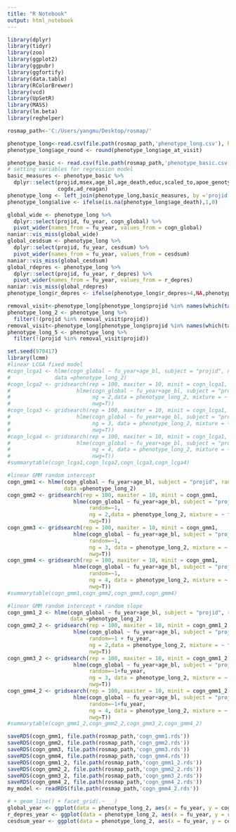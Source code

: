 ---
title: "R Notebook"
output: html_notebook
---


```{r load packages}
library(dplyr)
library(tidyr)
library(zoo)
library(ggplot2)
library(ggpubr)
library(ggfortify)
library(data.table)
library(RColorBrewer)
library(vcd)
library(UpSetR)
library(MASS)
library(lm.beta)
library(reghelper)
```

```{r}
rosmap_path<-'C:/Users/yangmu/Desktop/rosmap/'
```

```{r load regression data, echo=TRUE, results="hide"}
phenotype_long<-read.csv(file.path(rosmap_path,'phenotype_long.csv'), header = TRUE)
phenotype_long$age_round <- round(phenotype_long$age_at_visit)

phenotype_basic <- read.csv(file.path(rosmap_path,'phenotype_basic.csv'), header = TRUE)
# setting variables for regression model
basic_measures <- phenotype_basic %>%
  dplyr::select(projid,msex,age_bl,age_death,educ,scaled_to,apoe_genotype,
                cogdx,ad_reagan) 
phenotype_long <- left_join(phenotype_long,basic_measures, by ='projid')
phenotype_long$alive <- ifelse(is.na(phenotype_long$age_death),1,0)
```

```{r pivot wide and check missingness, include=FALSE}
global_wide <- phenotype_long %>%
  dplyr::select(projid, fu_year, cogn_global) %>%
  pivot_wider(names_from = fu_year, values_from = cogn_global)
naniar::vis_miss(global_wide)
global_cesdsum <- phenotype_long %>%
  dplyr::select(projid, fu_year, cesdsum) %>%
  pivot_wider(names_from = fu_year, values_from = cesdsum)
naniar::vis_miss(global_cesdsum)
global_rdepres <- phenotype_long %>%
  dplyr::select(projid, fu_year, r_depres) %>%
  pivot_wider(names_from = fu_year, values_from = r_depres)
naniar::vis_miss(global_rdepres)
phenotype_long$r_depres <- ifelse(phenotype_long$r_depres>4,NA,phenotype_long$r_depres) 
```


```{r removal}
removal_visit<-phenotype_long[phenotype_long$projid %in% names(which(table(phenotype_long$projid) < 2)), ]
phenotype_long_2 <- phenotype_long %>%
  filter(!(projid %in% removal_visit$projid))
removal_visit<-phenotype_long[phenotype_long$projid %in% names(which(table(phenotype_long$projid) < 5)), ]
phenotype_long_5 <- phenotype_long %>%
  filter(!(projid %in% removal_visit$projid))
```

```{r, include=FALSE}
set.seed(970417)
library(lcmm)
#linear LCGA fixed model
#cogn_lcga1 <- hlme(cogn_global ~ fu_year+age_bl, subject = "projid", ng = 1, 
#              data =phenotype_long_2)
#cogn_lcga2 <- gridsearch(rep = 100, maxiter = 10, minit = cogn_lcga1, 
#                     hlme(cogn_global ~ fu_year+age_bl, subject = "projid", 
#                          ng = 2,data = phenotype_long_2, mixture = ~ fu_year, 
#                          nwg=T)) 
#cogn_lcga3 <- gridsearch(rep = 100, maxiter = 10, minit = cogn_lcga1,
#                     hlme(cogn_global ~ fu_year+age_bl, subject = "projid", 
#                          ng = 3, data = phenotype_long_2, mixture = ~ fu_year, 
#                          nwg=T))
#cogn_lcga4 <- gridsearch(rep = 100, maxiter = 10, minit = cogn_lcga1,
#                     hlme(cogn_global ~ fu_year+age_bl, subject = "projid", 
#                          ng = 4, data = phenotype_long_2, mixture = ~ fu_year, 
#                          nwg=T))
#summarytable(cogn_lcga1,cogn_lcga2,cogn_lcga3,cogn_lcga4)

#linear GMM random intercept
cogn_gmm1 <- hlme(cogn_global ~ fu_year+age_bl, subject = "projid", random=~1, ng = 1, 
                  data =phenotype_long_2)
cogn_gmm2 <- gridsearch(rep = 100, maxiter = 10, minit = cogn_gmm1, 
                     hlme(cogn_global ~ fu_year+age_bl, subject = "projid", 
                          random=~1,
                          ng = 2,data = phenotype_long_2, mixture = ~ fu_year, 
                          nwg=T)) 
cogn_gmm3 <- gridsearch(rep = 100, maxiter = 10, minit = cogn_gmm1,
                     hlme(cogn_global ~ fu_year+age_bl, subject = "projid", 
                          random=~1,
                          ng = 3, data = phenotype_long_2, mixture = ~ fu_year, 
                          nwg=T))
cogn_gmm4 <- gridsearch(rep = 100, maxiter = 10, minit = cogn_gmm1,
                     hlme(cogn_global ~ fu_year+age_bl, subject = "projid", 
                          random=~1,
                          ng = 4, data = phenotype_long_2, mixture = ~ fu_year, 
                          nwg=T))
#summarytable(cogn_gmm1,cogn_gmm2,cogn_gmm3,cogn_gmm4)

#linear GMM random intercept + random slope
cogn_gmm1_2 <- hlme(cogn_global ~ fu_year+age_bl, subject = "projid", random=~1 + fu_year, ng = 1,
                    data =phenotype_long_2)
cogn_gmm2_2 <- gridsearch(rep = 100, maxiter = 10, minit = cogn_gmm1_2, 
                     hlme(cogn_global ~ fu_year+age_bl, subject = "projid", 
                          random=~1 + fu_year,
                          ng = 2,data = phenotype_long_2, mixture = ~ fu_year, 
                          nwg=T)) 
cogn_gmm3_2 <- gridsearch(rep = 100, maxiter = 10, minit = cogn_gmm1_2,
                     hlme(cogn_global ~ fu_year+age_bl, subject = "projid", 
                          random=~1+fu_year,
                          ng = 3, data = phenotype_long_2, mixture = ~ fu_year, 
                          nwg=T))
cogn_gmm4_2 <- gridsearch(rep = 100, maxiter = 10, minit = cogn_gmm1_2,
                     hlme(cogn_global ~ fu_year+age_bl, subject = "projid", 
                          random=~1+fu_year,
                          ng = 4, data = phenotype_long_2, mixture = ~ fu_year, 
                          nwg=T))
#summarytable(cogn_gmm1_2,cogn_gmm2_2,cogn_gmm3_2,cogn_gmm4_2)
```

```{r save}
saveRDS(cogn_gmm1, file.path(rosmap_path,'cogn_gmm1.rds'))
saveRDS(cogn_gmm2, file.path(rosmap_path,'cogn_gmm2.rds'))
saveRDS(cogn_gmm3, file.path(rosmap_path,'cogn_gmm3.rds'))
saveRDS(cogn_gmm4, file.path(rosmap_path,'cogn_gmm4.rds'))
saveRDS(cogn_gmm1_2, file.path(rosmap_path,'cogn_gmm1_2.rds'))
saveRDS(cogn_gmm2_2, file.path(rosmap_path,'cogn_gmm2_2.rds'))
saveRDS(cogn_gmm3_2, file.path(rosmap_path,'cogn_gmm3_2.rds'))
saveRDS(cogn_gmm4_2, file.path(rosmap_path,'cogn_gmm4_2.rds'))
my_model <- readRDS(file.path(rosmap_path,'cogn_gmm4_2.rds'))
```


```{r plot on fu_year}
# + geom_line() + facet_grid(.~ __)
global_year <- ggplot(data = phenotype_long_2, aes(x = fu_year, y = cogn_global, group = projid))
r_depres_year <- ggplot(data = phenotype_long_2, aes(x = fu_year, y = r_depres, group = projid))
cesdsum_year <- ggplot(data = phenotype_long_2, aes(x = fu_year, y = cesdsum, group = projid))
```


